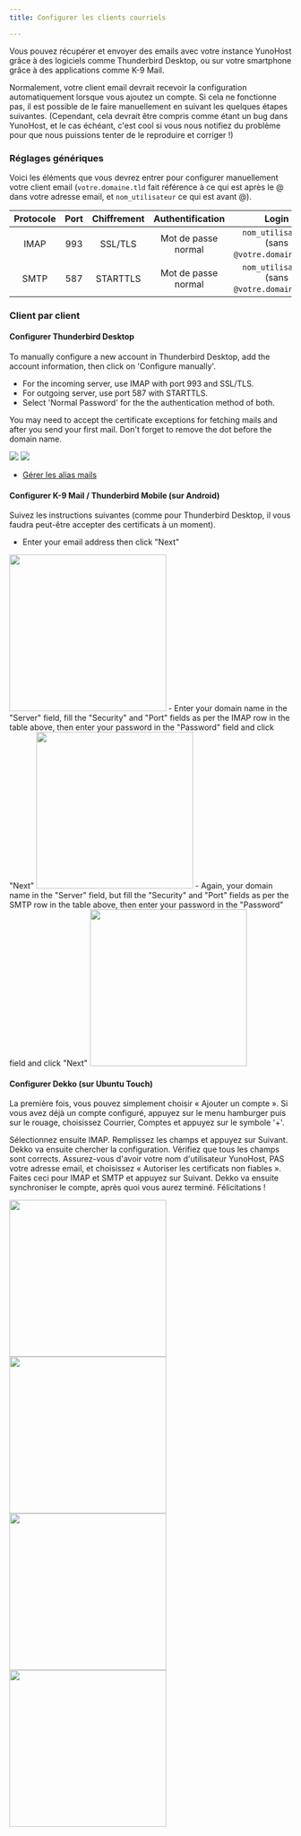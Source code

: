 ```yaml
---
title: Configurer les clients courriels

---
```



Vous pouvez récupérer et envoyer des emails avec votre instance YunoHost grâce à des logiciels comme Thunderbird Desktop, ou sur votre smartphone grâce à des applications comme K-9 Mail.

Normalement, votre client email devrait recevoir la configuration automatiquement lorsque vous ajoutez un compte. Si cela ne fonctionne pas, il est possible de le faire manuellement en suivant les quelques étapes suivantes. (Cependant, cela devrait être compris comme étant un bug dans YunoHost, et le cas échéant, c'est cool si vous nous notifiez du problème pour que nous puissions tenter de le reproduire et corriger !)

### Réglages génériques

Voici les éléments que vous devrez entrer pour configurer manuellement votre client email (`votre.domaine.tld` fait référence à ce qui est après le @ dans votre adresse email, et `nom_utilisateur` ce qui est avant @).

| Protocole | Port | Chiffrement | Authentification    | Login                                         |
| :--:      | :-:  | :--:        | :--:                | :--:                                          |
| IMAP      | 993  | SSL/TLS     | Mot de passe normal | `nom_utilisateur` (sans `@votre.domaine.tld`) |
| SMTP      | 587  | STARTTLS    | Mot de passe normal | `nom_utilisateur` (sans `@votre.domaine.tld`) |

### Client par client

<Tabs>
<TabItem value="thunderbird" label="Mozilla Thunderbird">

#### <SmallInline url='/img/icons/logo-thunderbird.png'/> Configurer Thunderbird Desktop

To manually configure a new account in Thunderbird Desktop, add the account information, then click on 'Configure manually'.

- For the incoming server, use IMAP with port 993 and SSL/TLS.
- For outgoing server, use port 587 with STARTTLS. 
- Select 'Normal Password' for the the authentication method of both. 

You may need to accept the certificate exceptions for fetching mails and after you send your first mail. Don't forget to remove the dot before the domain name.

![](/img/softwares/thunderbird_config_1.png)
![](/img/softwares/thunderbird_config_2.png)

- [Gérer les alias mails](https://support.mozilla.org/en-US/kb/configuring-email-aliases)

</TabItem>
<TabItem value="k9" label="K-9 Mail (Thunderbird Mobile)">

#### <SmallInline url='/img/icons/logo-k9.png'/> Configurer K-9 Mail / Thunderbird Mobile (sur Android)

Suivez les instructions suivantes (comme pour Thunderbird Desktop, il vous faudra peut-être accepter des certificats à un moment).

- Enter your email address then click "Next"

<img src="/img/softwares/thunderbird_mobile_config_1.png" alt='' width="280"/>
- Enter your domain name in the "Server" field, fill the "Security" and "Port" fields as per the IMAP row in the table above, then enter your password in the "Password" field and click "Next"

<img src="/img/softwares/thunderbird_mobile_config_2.png" alt='' width="280"/>
- Again, your domain name in the "Server" field, but fill the "Security" and "Port" fields as per the SMTP row in the table above, then enter your password in the "Password" field and click "Next"

  <img src="/img/softwares/thunderbird_mobile_config_3.png" alt='' width="280"/>

</TabItem>
<TabItem value="dekko" label="Dekko">

#### <SmallInline url='/img/icons/logo-dekko.png'/> Configurer Dekko (sur Ubuntu Touch)

La première fois, vous pouvez simplement choisir « Ajouter un compte ». Si vous avez déjà un compte configuré, appuyez sur le menu hamburger puis sur le rouage, choisissez Courrier, Comptes et appuyez sur le symbole '+'.

Sélectionnez ensuite IMAP. Remplissez les champs et appuyez sur Suivant. Dekko va ensuite chercher la configuration. Vérifiez que tous les champs sont corrects. Assurez-vous d'avoir votre nom d'utilisateur YunoHost, PAS votre adresse email, et choisissez « Autoriser les certificats non fiables ». Faites ceci pour IMAP et SMTP et appuyez sur Suivant. Dekko va ensuite synchroniser le compte, après quoi vous aurez terminé. Félicitations !

<img src="/img/softwares/dekko_config_1.png" width="280"/>
<img src="/img/softwares/dekko_config_2.png" width="280"/>
<img src="/img/softwares/dekko_config_3.png" width="280"/>
<img src="/img/softwares/dekko_config_4.png" width="280"/>
  </TabItem>
</Tabs>
